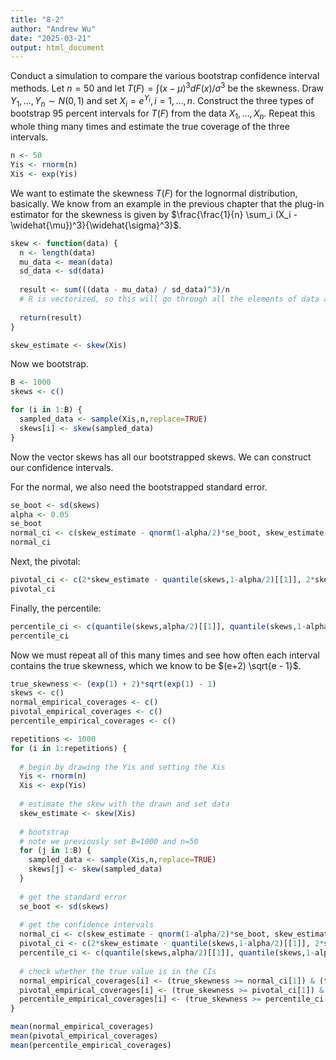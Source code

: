 ```yaml
---
title: "8-2"
author: "Andrew Wu"
date: "2025-03-21"
output: html_document
---
```


Conduct a simulation to compare the various bootstrap confidence interval methods. Let $n = 50$ and let $T(F) = \int (x-\mu)^3 dF(x)/\sigma^3$ be the skewness. Draw $Y_1, \ldots , Y_n \sim N(0,1)$ and set $X_i = e^{Y_i}, i=1,\ldots, n$. Construct the three types of bootstrap $95$ percent intervals for $T(F)$ from the data $X_1, \ldots , X_n$. Repeat this whole thing many times and estimate the true coverage of the three intervals.

```r
n <- 50
Yis <- rnorm(n)
Xis <- exp(Yis)
```

We want to estimate the skewness $T(F)$ for the lognormal distribution, basically. We know from an example in the previous chapter that the plug-in estimator for the skewness is given by $\frac{\frac{1}{n} \sum_i (X_i - \widehat{\mu})^3}{\widehat{\sigma}^3}$.

```r
skew <- function(data) {
  n <- length(data)
  mu_data <- mean(data)
  sd_data <- sd(data)
  
  result <- sum(((data - mu_data) / sd_data)^3)/n 
  # R is vectorized, so this will go through all the elements of data and sum up the individual quantities
  
  return(result)
}
```

```r
skew_estimate <- skew(Xis)
```

Now we bootstrap.

```r
B <- 1000
skews <- c()

for (i in 1:B) {
  sampled_data <- sample(Xis,n,replace=TRUE)
  skews[i] <- skew(sampled_data)
}
```

Now the vector skews has all our bootstrapped skews. We can construct our confidence intervals.

For the normal, we also need the bootstrapped standard error.

```r
se_boot <- sd(skews)
alpha <- 0.05
se_boot
normal_ci <- c(skew_estimate - qnorm(1-alpha/2)*se_boot, skew_estimate + qnorm(1-alpha/2)*se_boot)
normal_ci
```

Next, the pivotal:

```r
pivotal_ci <- c(2*skew_estimate - quantile(skews,1-alpha/2)[[1]], 2*skew_estimate - quantile(skews,alpha/2)[[1]])
pivotal_ci
```

Finally, the percentile:

```r
percentile_ci <- c(quantile(skews,alpha/2)[[1]], quantile(skews,1-alpha/2)[[1]])
percentile_ci
```

Now we must repeat all of this many times and see how often each interval contains the true skewness, which we know to be $(e+2) \sqrt{e - 1}$.

```r
true_skewness <- (exp(1) + 2)*sqrt(exp(1) - 1)
skews <- c()
normal_empirical_coverages <- c()
pivotal_empirical_coverages <- c()
percentile_empirical_coverages <- c()
```

```r
repetitions <- 1000
for (i in 1:repetitions) {
  
  # begin by drawing the Yis and setting the Xis
  Yis <- rnorm(n)
  Xis <- exp(Yis)
  
  # estimate the skew with the drawn and set data
  skew_estimate <- skew(Xis)
  
  # bootstrap
  # note we previously set B=1000 and n=50
  for (j in 1:B) {
    sampled_data <- sample(Xis,n,replace=TRUE)
    skews[j] <- skew(sampled_data)
  }
  
  # get the standard error
  se_boot <- sd(skews)
  
  # get the confidence intervals
  normal_ci <- c(skew_estimate - qnorm(1-alpha/2)*se_boot, skew_estimate + qnorm(1-alpha/2)*se_boot)
  pivotal_ci <- c(2*skew_estimate - quantile(skews,1-alpha/2)[[1]], 2*skew_estimate - quantile(skews,alpha/2)[[1]])
  percentile_ci <- c(quantile(skews,alpha/2)[[1]], quantile(skews,1-alpha/2)[[1]])
  
  # check whether the true value is in the CIs
  normal_empirical_coverages[i] <- (true_skewness >= normal_ci[1]) & (true_skewness <= normal_ci[2])
  pivotal_empirical_coverages[i] <- (true_skewness >= pivotal_ci[1]) & (true_skewness <= pivotal_ci[2])
  percentile_empirical_coverages[i] <- (true_skewness >= percentile_ci[1]) & (true_skewness <= percentile_ci[2])
}
```

```r
mean(normal_empirical_coverages)
mean(pivotal_empirical_coverages)
mean(percentile_empirical_coverages)
```














